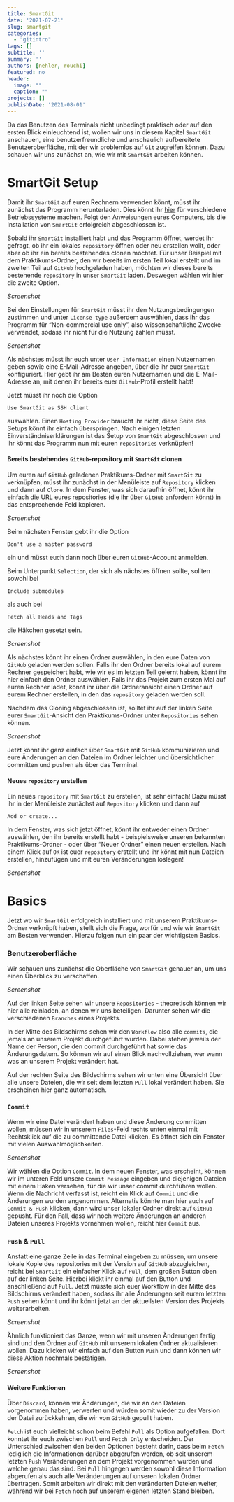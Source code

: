 ```yaml
---
title: SmartGit
date: '2021-07-21'
slug: smartgit
categories:
  - "gitintro"
tags: []
subtitle: ''
summary: ''
authors: [nehler, rouchi]
featured: no
header:
  image: ""
  caption: ""
projects: []
publishDate: '2021-08-01'
---
```



Da das Benutzen des Terminals nicht unbedingt praktisch oder auf den ersten Blick einleuchtend ist, wollen wir uns in diesem Kapitel `SmartGit` anschauen, eine benutzerfreundliche und anschaulich aufbereitete Benutzeroberfläche, mit der wir problemlos auf `Git` zugreifen können. Dazu schauen wir uns zunächst an, wie wir mit `SmartGit` arbeiten können.


# SmartGit Setup

Damit ihr `SmartGit` auf euren Rechnern verwenden könnt, müsst ihr zunächst das Programm herunterladen. Dies könnt ihr [hier](https://www.syntevo.com/smartgit/) für verschiedene Betriebssysteme machen. Folgt den Anweisungen eures Computers, bis die Installation von `SmartGit` erfolgreich abgeschlossen ist. 

Sobald ihr `SmartGit` installiert habt und das Programm öffnet, werdet ihr gefragt, ob ihr ein lokales `repository` öffnen oder neu erstellen wollt, oder aber ob ihr ein bereits bestehendes clonen möchtet. Für unser Beispiel mit dem Praktikums-Ordner, den wir bereits im ersten Teil lokal erstellt und im zweiten Teil auf `GitHub` hochgeladen haben, möchten wir dieses bereits bestehende `repository` in unser `SmartGit` laden. Deswegen wählen wir hier die zweite Option.

*Screenshot*

Bei den Einstellungen für `SmartGit` müsst ihr den Nutzungsbedingungen zustimmen und unter `License type` außerdem auswählen, dass ihr das Programm für "Non-commercial use only", also wissenschaftliche Zwecke verwendet, sodass ihr nicht für die Nutzung zahlen müsst.

*Screenshot*

Als nächstes müsst ihr euch unter `User Information` einen Nutzernamen geben sowie eine E-Mail-Adresse angeben, über die ihr euer `SmartGit` konfiguriert. Hier gebt ihr am Besten euren Nutzernamen und die E-Mail-Adresse an, mit denen ihr bereits euer `GitHub`-Profil erstellt habt! 

Jetzt müsst ihr noch die Option
```
Use SmartGit as SSH client
```
auswählen. Einen `Hosting Provider` braucht ihr nicht, diese Seite des Setups könnt ihr einfach überspringen. 
Nach einigen letzten Einverständniserklärungen ist das Setup von `SmartGit` abgeschlossen und ihr könnt das Programm nun mit euren `repositories` verknüpfen!


#### Bereits bestehendes `GitHub`-repository mit `SmartGit` clonen

Um euren auf `GitHub` geladenen Praktikums-Ordner mit `SmartGit` zu verknüpfen, müsst ihr zunächst in der Menüleiste auf `Repository` klicken und dann auf `Clone`. In dem Fenster, was sich daraufhin öffnet, könnt ihr einfach die URL eures repositories (die ihr über `GitHub` anfordern könnt) in das entsprechende Feld kopieren. 

*Screenshot*

Beim nächsten Fenster gebt ihr die Option
```
Don't use a master password
```
ein und müsst euch dann noch über euren `GitHub`-Account anmelden.

Beim Unterpunkt `Selection`, der sich als nächstes öffnen sollte, sollten sowohl bei
```
Include submodules
```
als auch bei
```
Fetch all Heads and Tags
```
die Häkchen gesetzt sein.

*Screenshot*

Als nächstes könnt ihr einen Ordner auswählen, in den eure Daten von `GitHub` geladen werden sollen. Falls ihr den Ordner bereits lokal auf eurem Rechner gespeichert habt, wie wir es im letzten Teil gelernt haben, könnt ihr hier einfach den Ordner auswählen. Falls ihr das Projekt zum ersten Mal auf euren Rechner ladet, könnt ihr über die Ordneransicht einen Ordner auf eurem Rechner erstellen, in den das `repository` geladen werden soll.

Nachdem das Cloning abgeschlossen ist, solltet ihr auf der linken Seite eurer `SmartGit`-Ansicht den Praktikums-Ordner unter `Repositories` sehen können.

*Screenshot*

Jetzt könnt ihr ganz einfach über `SmartGit` mit `GitHub` kommunizieren und eure Änderungen an den Dateien im Ordner leichter und übersichtlicher committen und pushen als über das Terminal.


#### Neues `repository` erstellen

Ein neues `repository` mit `SmartGit` zu erstellen, ist sehr einfach! Dazu müsst ihr in der Menüleiste zunächst auf `Repository` klicken und dann auf
```
Add or create...
```

In dem Fenster, was sich jetzt öffnet, könnt ihr entweder einen Ordner auswählen, den ihr bereits erstellt habt - beispielsweise unseren bekannten Praktikums-Ordner - oder über "Neuer Ordner" einen neuen erstellen.
Nach einem Klick auf `OK` ist euer `repository` erstellt und ihr könnt mit nun Dateien erstellen, hinzufügen und mit euren Veränderungen loslegen!

*Screenshot*



# Basics

Jetzt wo wir `SmartGit` erfolgreich installiert und mit unserem Praktikums-Ordner verknüpft haben, stellt sich die Frage, worfür und wie wir `SmartGit` am Besten verwenden. Hierzu folgen nun ein paar der wichtigsten Basics.

### Benutzeroberfläche

Wir schauen uns zunächst die Oberfläche von `SmartGit` genauer an, um uns einen Überblick zu verschaffen. 

*Screenshot*

Auf der linken Seite sehen wir unsere `Repositories` - theoretisch können wir hier alle reinladen, an denen wir uns beteiligen. Darunter sehen wir die verschiedenen `Branches` eines Projekts. 

In der Mitte des Bildschirms sehen wir den `Workflow` also alle `commits`, die jemals an unserem Projekt durchgeführt wurden. Dabei stehen jeweils der Name der Person, die den commit durchgeführt hat sowie das Änderungsdatum. So können wir auf einen Blick nachvollziehen, wer wann was an unserem Projekt verändert hat.

Auf der rechten Seite des Bildschirms sehen wir unten eine Übersicht über alle unsere Dateien, die wir seit dem letzten `Pull` lokal verändert haben. Sie erscheinen hier ganz automatisch.


### `Commit`

Wenn wir eine Datei verändert haben und diese Änderung committen wollen, müssen wir in unserem `Files`-Feld rechts unten einmal mit Rechtsklick auf die zu committende Datei klicken. Es öffnet sich ein Fenster mit vielen Auswahlmöglichkeiten.

*Screenshot*

Wir wählen die Option `Commit`. In dem neuen Fenster, was erscheint, können wir im unteren Feld unsere `Commit Message` eingeben und diejenigen Dateien mit einem Haken versehen, für die wir unser commit durchführen wollen.
Wenn die Nachricht verfasst ist, reicht ein Klick auf `Commit` und die Änderungen wurden angenommen. Alternativ könnte man hier auch auf `Commit & Push` klicken, dann wird unser lokaler Ordner direkt auf `GitHub` gepusht. Für den Fall, dass wir noch weitere Änderungen an anderen Dateien unseres Projekts vornehmen wollen, reicht hier `Commit` aus. 


### `Push` & `Pull`

Anstatt eine ganze Zeile in das Terminal eingeben zu müssen, um unsere lokale Kopie des repositories mit der Version auf `GitHub` abzugleichen, reicht bei `SmartGit` ein einfacher Klick auf `Pull`, dem großen Button oben auf der linken Seite. Hierbei klickt ihr einmal auf den Button und anschließend auf `Pull`. Jetzt müsste sich euer Workflow in der Mitte des Bildschirms verändert haben, sodass ihr alle Änderungen seit eurem letzten `Push` sehen könnt und ihr könnt jetzt an der aktuellsten Version des Projekts weiterarbeiten.

*Screenshot*

Ähnlich funktioniert das Ganze, wenn wir mit unseren Änderungen fertig sind und den Ordner auf `GitHub` mit unserem lokalen Ordner aktualisieren wollen. Dazu klicken wir einfach auf den Button `Push` und dann können wir diese Aktion nochmals bestätigen.

*Screenshot*


#### Weitere Funktionen

Über `Discard`, können wir Änderungen, die wir an den Dateien vorgenommen haben, verwerfen und würden somit wieder zu der Version der Datei zurückkehren, die wir von `GitHub` gepullt haben.


`Fetch` ist euch vielleicht schon beim Befehl `Pull` als Option aufgefallen. Dort konntet ihr euch zwischen `Pull` und `Fetch Only` entscheiden. 
Der Unterschied zwischen den beiden Optionen besteht darin, dass beim `Fetch` lediglich die Informationen darüber abgerufen werden, ob seit unserem letzten `Push` Veränderungen an dem Projekt vorgenommen wurden und welche genau das sind.
Bei `Pull` hingegen werden sowohl diese Information abgerufen als auch alle Veränderungen auf unseren lokalen Ordner übertragen. Somit arbeiten wir direkt mit den veränderten Dateien weiter, während wir bei `Fetch` noch auf unserem eigenen letzten Stand bleiben.
